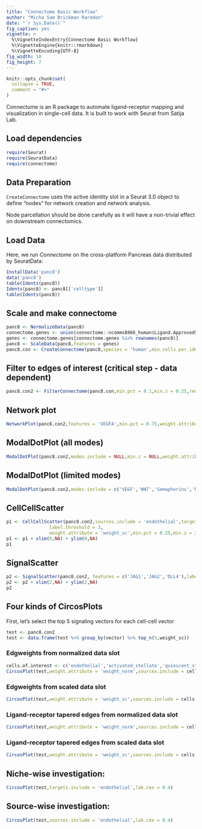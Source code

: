 ```yaml
---
title: "Connectome Basic Workflow"
author: "Micha Sam Brickman Raredon"
date: "`r Sys.Date()`"
fig_caption: yes
vignette: >
  %\VignetteIndexEntry{Connectome Basic Workflow}
  %\VignetteEngine{knitr::rmarkdown}
  %\VignetteEncoding{UTF-8}
fig_width: 10
fig_height: 7
---
```


```r
knitr::opts_chunk$set(
  collapse = TRUE,
  comment = "#>"
)
```

Connectome is an R package to automate ligand-receptor mapping and visualization in single-cell data.  It is built to work with Seurat from Satija Lab.

## Load dependencies
```r
require(Seurat)
require(SeuratData)
require(connectome)
```

## Data Preparation

`CreateConnectome` uses the active identity slot in a Seurat 3.0 object to define "nodes" for network creation and network analysis. 

Node parcellation should be done carefully as it will have a non-trivial effect on downstream connectomics. 

## Load Data
Here, we run *Connectome* on the cross-platform Pancreas data distributed by SeuratData:
```r
InstallData('panc8')
data('panc8')
table(Idents(panc8))
Idents(panc8) <- panc8[['celltype']]
table(Idents(panc8))
```

## Scale and make connectome
``` r
panc8 <- NormalizeData(panc8)
connectome.genes <- union(connectome::ncomms8866_human$Ligand.ApprovedSymbol,connectome::ncomms8866_human$Receptor.ApprovedSymbol)
genes <- connectome.genes[connectome.genes %in% rownames(panc8)]
panc8 <- ScaleData(panc8,features = genes)
panc8.con <- CreateConnectome(panc8,species = 'human',min.cells.per.ident = 75,p.values = F,calculate.DOR = F)
```

## Filter to edges of interest (critical step - data dependent)
``` r
panc8.con2 <- FilterConnectome(panc8.con,min.pct = 0.1,min.z = 0.25,remove.na = T)
```

## Network plot
``` r
NetworkPlot(panc8.con2,features = 'VEGFA',min.pct = 0.75,weight.attribute = 'weight_sc')
```

## ModalDotPlot (all modes)
``` r
ModalDotPlot(panc8.con2,modes.include = NULL,min.z = NULL,weight.attribute = 'weight_sc')
```

## ModalDotPlot (limited modes)
``` r
ModalDotPlot(panc8.con2,modes.include = c('VEGF','WNT','Semaphorins','NOTCH','FGF'),weight.attribute = 'weight_sc',min.z = 0)
```

## CellCellScatter
``` r
p1 <- CellCellScatter(panc8.con2,sources.include = 'endothelial',targets.include = 'activated_stellate',
                label.threshold = 3,
                weight.attribute = 'weight_sc',min.pct = 0.25,min.z = 2)
p1 <- p1 + xlim(0,NA) + ylim(0,NA)
p1
```

## SignalScatter
``` r
p2 <- SignalScatter(panc8.con2, features = c('JAG1','JAG2','DLL4'),label.threshold = 1,weight.attribute = 'weight_sc',min.z = 2)
p2 <- p2 + xlim(2,NA) + ylim(2,NA)
p2
```

## Four kinds of CircosPlots
First, let's select the top 5 signaling vectors for each cell-cell vector
``` r
test <- panc8.con2
test <- data.frame(test %>% group_by(vector) %>% top_n(5,weight_sc))
```

### Edgweights from **normalized** data slot
``` r
cells.of.interest <- c('endothelial','activated_stellate','quiescent_stellate','macrophage')
CircosPlot(test,weight.attribute = 'weight_norm',sources.include = cells.of.interest,targets.include = cells.of.interest,lab.cex = 0.4)
```

### Edgweights from **scaled** data slot
``` r
CircosPlot(test,weight.attribute = 'weight_sc',sources.include = cells.of.interest,targets.include = cells.of.interest,lab.cex = 0.4)
```

### Ligand-receptor tapered edges from **normalized** data slot
``` r
CircosPlot(test,weight.attribute = 'weight_norm',sources.include = cells.of.interest,targets.include = cells.of.interest,balanced.edges = F,lab.cex = 0.4)
```

### Ligand-receptor tapered edges from **scaled** data slot
``` r
CircosPlot(test,weight.attribute = 'weight_sc',sources.include = cells.of.interest,targets.include = cells.of.interest,balanced.edges = F,lab.cex = 0.4)
```

## Niche-wise investigation:
``` r
CircosPlot(test,targets.include = 'endothelial',lab.cex = 0.4)
```

## Source-wise investigation:
``` r
CircosPlot(test,sources.include = 'endothelial',lab.cex = 0.4)
```

